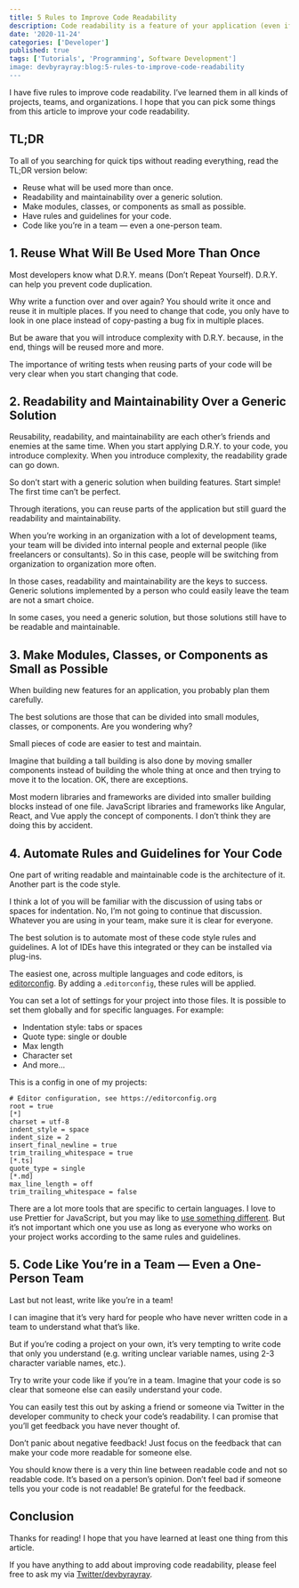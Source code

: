 ```yaml
---
title: 5 Rules to Improve Code Readability
description: Code readability is a feature of your application (even if your users don’t see it)
date: '2020-11-24'
categories: ['Developer']
published: true
tags: ['Tutorials', 'Programming', Software Development']
image: devbyrayray:blog:5-rules-to-improve-code-readability
---
```


I have five rules to improve code readability. I’ve learned them in all kinds of projects, teams, and organizations. I hope that you can pick some things from this article to improve your code readability.

## TL;DR

To all of you searching for quick tips without reading everything, read the TL;DR version below:

- Reuse what will be used more than once.
- Readability and maintainability over a generic solution.
- Make modules, classes, or components as small as possible.
- Have rules and guidelines for your code.
- Code like you’re in a team — even a one-person team.

## 1. Reuse What Will Be Used More Than Once

Most developers know what D.R.Y. means (Don’t Repeat Yourself). D.R.Y. can help you prevent code duplication.

Why write a function over and over again? You should write it once and reuse it in multiple places. If you need to change that code, you only have to look in one place instead of copy-pasting a bug fix in multiple places.

But be aware that you will introduce complexity with D.R.Y. because, in the end, things will be reused more and more.

The importance of writing tests when reusing parts of your code will be very clear when you start changing that code.

## 2. Readability and Maintainability Over a Generic Solution

Reusability, readability, and maintainability are each other’s friends and enemies at the same time. When you start applying D.R.Y. to your code, you introduce complexity. When you introduce complexity, the readability grade can go down.

So don’t start with a generic solution when building features. Start simple! The first time can’t be perfect.

Through iterations, you can reuse parts of the application but still guard the readability and maintainability.

When you’re working in an organization with a lot of development teams, your team will be divided into internal people and external people (like freelancers or consultants). So in this case, people will be switching from organization to organization more often.

In those cases, readability and maintainability are the keys to success. Generic solutions implemented by a person who could easily leave the team are not a smart choice.

In some cases, you need a generic solution, but those solutions still have to be readable and maintainable.

## 3. Make Modules, Classes, or Components as Small as Possible

When building new features for an application, you probably plan them carefully.

The best solutions are those that can be divided into small modules, classes, or components. Are you wondering why?

Small pieces of code are easier to test and maintain.

Imagine that building a tall building is also done by moving smaller components instead of building the whole thing at once and then trying to move it to the location. OK, there are exceptions.

Most modern libraries and frameworks are divided into smaller building blocks instead of one file. JavaScript libraries and frameworks like Angular, React, and Vue apply the concept of components. I don’t think they are doing this by accident.

## 4. Automate Rules and Guidelines for Your Code

One part of writing readable and maintainable code is the architecture of it. Another part is the code style.

I think a lot of you will be familiar with the discussion of using tabs or spaces for indentation. No, I’m not going to continue that discussion. Whatever you are using in your team, make sure it is clear for everyone.

The best solution is to automate most of these code style rules and guidelines. A lot of IDEs have this integrated or they can be installed via plug-ins.

The easiest one, across multiple languages and code editors, is [editorconfig](https://editorconfig.org). By adding a .`editorconfig`, these rules will be applied.

You can set a lot of settings for your project into those files. It is possible to set them globally and for specific languages. For example:

- Indentation style: tabs or spaces
- Quote type: single or double
- Max length
- Character set
- And more…

This is a config in one of my projects:

```
# Editor configuration, see https://editorconfig.org
root = true
[*]
charset = utf-8
indent_style = space
indent_size = 2
insert_final_newline = true
trim_trailing_whitespace = true
[*.ts]
quote_type = single
[*.md]
max_line_length = off
trim_trailing_whitespace = false

```

There are a lot more tools that are specific to certain languages. I love to use Prettier for JavaScript, but you may like to [use something different](https://medium.com/better-programming/eslint-vs-prettier-57882d0fec1d). But it’s not important which one you use as long as everyone who works on your project works according to the same rules and guidelines.

## 5. Code Like You’re in a Team — Even a One-Person Team

Last but not least, write like you’re in a team!

I can imagine that it’s very hard for people who have never written code in a team to understand what that’s like.

But if you’re coding a project on your own, it’s very tempting to write code that only you understand (e.g. writing unclear variable names, using 2-3 character variable names, etc.).

Try to write your code like if you’re in a team. Imagine that your code is so clear that someone else can easily understand your code.

You can easily test this out by asking a friend or someone via Twitter in the developer community to check your code’s readability. I can promise that you’ll get feedback you have never thought of.

Don’t panic about negative feedback! Just focus on the feedback that can make your code more readable for someone else.

You should know there is a very thin line between readable code and not so readable code. It’s based on a person’s opinion. Don’t feel bad if someone tells you your code is not readable! Be grateful for the feedback.

## Conclusion

Thanks for reading! I hope that you have learned at least one thing from this article.

If you have anything to add about improving code readability, please feel free to ask my via [Twitter/devbyrayray](https://twitter.com/devbyrayray).